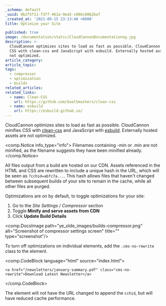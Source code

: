 ```yaml
---
_schema: default
_uuid: 0b2f5f11-f37f-461a-9ea5-c086c8062baf
_created_at: '2021-09-15 23:13:40 +0000'
title: Optimize your Site

published: true
image: /documentation/static/CloudCannonDocumentationog.jpg
description: >-
  CloudCannon optimizes sites to load as fast as possible. CloudCannon minifies
  CSS with clean-css and JavaScript with esbuild. Externally hosted assets are
  not optimized.
article_category:
article_topic:
tags:
  - compressor
  - optimization
  - builds
related_articles:
related_links:
  - name: Clean-CSS
    url: https://github.com/GoalSmashers/clean-css
  - name: esbuild
    url: https://esbuild.github.io/
---
```

CloudCannon optimizes sites to load as fast as possible. CloudCannon minifies CSS with [clean-css](https://github.com/GoalSmashers/clean-css) and JavaScript with [esbuild](https://esbuild.github.io/). Externally hosted assets are not optimized.

<comp.Notice info_type="info">
  Filenames containing -min or .min are not minified, as the filename suggests they have been minified already.
</comp.Notice>

All files output from a build are hosted on our CDN. Assets referenced in the HTML and CSS are rewritten to include a unique hash in the URL, which will be seen as `?cchid=abfc7a...`. This hash allows files that haven't changed between subsequent builds of your site to remain in the cache, while all other files are purged.

Optimizations are on by default, to toggle optimizations for your site:

1. Go to the *Site Settings* / *Compressor* section
2. Toggle **Minify and serve assets from CDN**
3. Click **Update Build Details**

<comp.DocsImage path="ye_olde_images/builds-compressor.png" alt="Screenshot of compressor settings screen" title="" type="screenshot"/>

To turn off optimizations on individual elements, add the `.cms-no-rewrite` class to the element.

<comp.CodeBlock language="html" source="index.html">
```
<a href="/newsletters/january-summary.pdf" class="cms-no-rewrite">Download Latest Newsletter</a>

```
</comp.CodeBlock>

The element will not have the URL changed to append the `cchid`, but will have reduced cache performance.